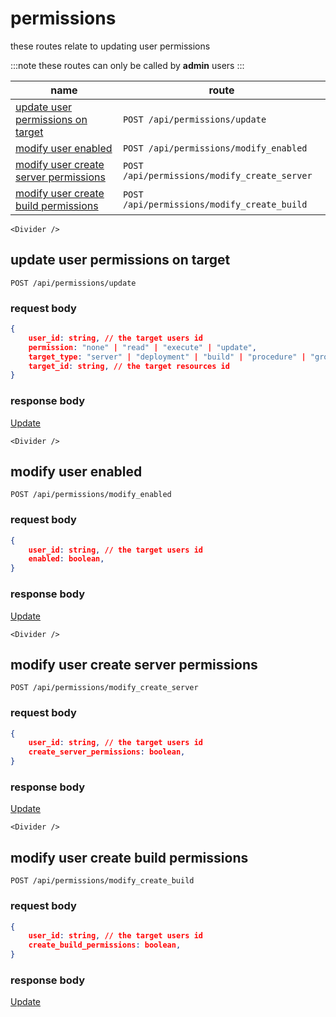 
# permissions

these routes relate to updating user permissions

:::note
these routes can only be called by **admin** users
:::

| name | route |
| ---- | ------ |
| [update user permissions on target](/api/permissions#update-user-permissions-on-target) | `POST /api/permissions/update` |
| [modify user enabled](/api/permissions#modify-user-enabled) | `POST /api/permissions/modify_enabled` |
| [modify user create server permissions](/api/permissions#modify-user-create-server-permissions) | `POST /api/permissions/modify_create_server` |
| [modify user create build permissions](/api/permissions#modify-user-create-build-permissions) | `POST /api/permissions/modify_create_build` |

```mdx-code-block
<Divider />
```

## update user permissions on target
`POST /api/permissions/update`

### request body
```json
{
	user_id: string, // the target users id
	permission: "none" | "read" | "execute" | "update",
	target_type: "server" | "deployment" | "build" | "procedure" | "group",
	target_id: string, // the target resources id
}
```

### response body
[Update](/api/types#update)

```mdx-code-block
<Divider />
```

## modify user enabled
`POST /api/permissions/modify_enabled`

### request body
```json
{
	user_id: string, // the target users id
	enabled: boolean,
}
```

### response body
[Update](/api/types#update)

```mdx-code-block
<Divider />
```

## modify user create server permissions
`POST /api/permissions/modify_create_server`

### request body
```json
{
	user_id: string, // the target users id
	create_server_permissions: boolean,
}
```

### response body
[Update](/api/types#update)

```mdx-code-block
<Divider />
```

## modify user create build permissions
`POST /api/permissions/modify_create_build`

### request body
```json
{
	user_id: string, // the target users id
	create_build_permissions: boolean,
}
```

### response body
[Update](/api/types#update)